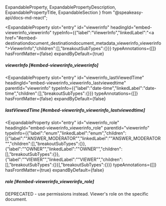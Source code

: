  ExpandableProperty,
  ExpandablePropertyDescription,
  ExpandablePropertyTitle,
  ExpandableSection
} from "@speakeasy-api/docs-md-react";

<ExpandableSection>

<ExpandableProperty
  slot="entry"
  id="viewerinfo"
  headingId="embed-viewerinfo_viewerinfo"
  typeInfo={{"label":"ViewerInfo","linkedLabel":"<a href=\"#embed-destinationdocument_destinationdocument_metadata_viewerinfo_viewerinfo\">ViewerInfo</a>","children":[],"breakoutSubTypes":{}}}
  typeAnnotations={[]}
  hasFrontMatter={false}
  expandByDefault={true}
>

<ExpandablePropertyTitle slot="title">

##### viewerInfo [#embed-viewerinfo_viewerinfo]

</ExpandablePropertyTitle>

</ExpandableProperty>

<ExpandableProperty
  slot="entry"
  id="viewerinfo_lastViewedTime"
  headingId="embed-viewerinfo_viewerinfo_lastviewedtime"
  parentId="viewerinfo"
  typeInfo={{"label":"date-time","linkedLabel":"date-time","children":[],"breakoutSubTypes":{}}}
  typeAnnotations={[]}
  hasFrontMatter={false}
  expandByDefault={false}
>

<ExpandablePropertyTitle slot="title">

##### lastViewedTime [#embed-viewerinfo_viewerinfo_lastviewedtime]

</ExpandablePropertyTitle>

</ExpandableProperty>

<ExpandableProperty
  slot="entry"
  id="viewerinfo_role"
  headingId="embed-viewerinfo_viewerinfo_role"
  parentId="viewerinfo"
  typeInfo={{"label":"enum","linkedLabel":"enum","children":[{"label":"\"ANSWER_MODERATOR\"","linkedLabel":"\"ANSWER_MODERATOR\"","children":[],"breakoutSubTypes":{}},{"label":"\"OWNER\"","linkedLabel":"\"OWNER\"","children":[],"breakoutSubTypes":{}},{"label":"\"VIEWER\"","linkedLabel":"\"VIEWER\"","children":[],"breakoutSubTypes":{}}],"breakoutSubTypes":{}}}
  typeAnnotations={[]}
  hasFrontMatter={true}
  expandByDefault={false}
>

<ExpandablePropertyTitle slot="title">

##### role [#embed-viewerinfo_viewerinfo_role]

</ExpandablePropertyTitle>

<ExpandablePropertyDescription slot="description">

DEPRECATED - use permissions instead. Viewer's role on the specific document.

</ExpandablePropertyDescription>

</ExpandableProperty>

</ExpandableSection>